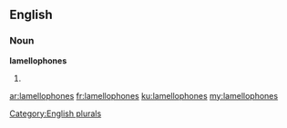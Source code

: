 ==English==

===Noun===
'''lamellophones'''

# {{plural of|lamellophone}}

[[Category:English plurals]]

[[ar:lamellophones]]
[[fr:lamellophones]]
[[ku:lamellophones]]
[[my:lamellophones]]